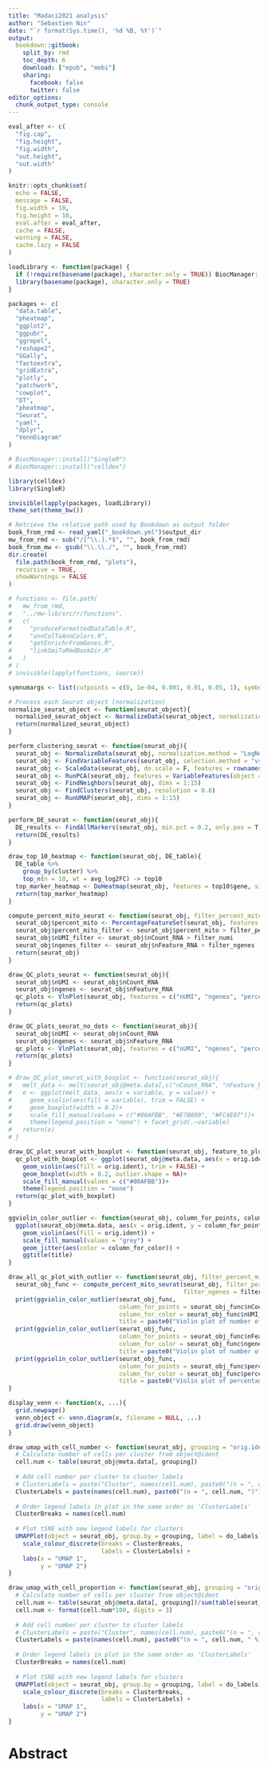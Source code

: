 ```yaml
---
title: "Madaci2021 analysis"
author: "Sebastien Nin" 
date: "`r format(Sys.time(), '%d %B, %Y')`"
output:
  bookdown::gitbook:
    split_by: rmd 
    toc_depth: 6
    download: ["epub", "mobi"]
    sharing:
      facebook: false
      twitter: false
editor_options: 
  chunk_output_type: console
---
```


```r
eval_after <- c(
  "fig.cap",
  "fig.height",
  "fig.width",
  "out.height",
  "out.width"
)

knitr::opts_chunk$set(
  echo = FALSE,
  message = FALSE,
  fig.width = 10,
  fig.height = 10,
  eval.after = eval_after,
  cache = FALSE,
  warning = FALSE,
  cache.lazy = FALSE
)
```

```r
loadLibrary <- function(package) {
  if (!require(basename(package), character.only = TRUE)) BiocManager::install(package, update = FALSE)
  library(basename(package), character.only = TRUE)
}

packages <- c(
  "data.table",
  "pheatmap",
  "ggplot2",
  "ggpubr",
  "ggrepel",
  "reshape2",
  "GGally",
  "factoextra",
  "gridExtra",
  "plotly",
  "patchwork",
  "cowplot",
  "DT",
  "pheatmap",
  "Seurat",
  "yaml",
  "dplyr",
  "VennDiagram"
)

# BiocManager::install("SingleR")
# BiocManager::install("celldex")

library(celldex)
library(SingleR)

invisible(lapply(packages, loadLibrary))
theme_set(theme_bw())
```

```r
# Retrieve the relative path used by Bookdown as output folder
book_from_rmd <- read_yaml("_bookdown.yml")$output_dir
mw_from_rmd <- sub("/[^\\.].*$", "", book_from_rmd)
book_from_mw <- gsub("\\.\\./", "", book_from_rmd)
dir.create(
  file.path(book_from_rmd, "plots"),
  recursive = TRUE,
  showWarnings = FALSE
)

# functions <- file.path(
#   mw_from_rmd,
#   "../mw-lib/src/r/functions",
#   c(
#     "produceFormattedDataTable.R",
#     "annColToAnnColors.R",
#     "getEnrichrFromGenes.R",
#     "linkSmiToRmdBookDir.R"
#   )
# )
# invisible(lapply(functions, source))
```

```r
symnumargs <- list(cutpoints = c(0, 1e-04, 0.001, 0.01, 0.05, 1), symbols = c("∗∗∗∗", "∗∗∗", "∗∗", "∗", "ns"))
```

```r
# Process each Seurat object (normalization)
normalize_seurat_object <- function(seurat_object){
  normalized_seurat_object <- NormalizeData(seurat_object, normalization.method = "LogNormalize", scale.factor = 10000)
  return(normalized_seurat_object)
}

perform_clustering_seurat <- function(seurat_obj){
  seurat_obj <- NormalizeData(seurat_obj, normalization.method = "LogNormalize", scale.factor = 10000)
  seurat_obj <- FindVariableFeatures(seurat_obj, selection.method = "vst", nfeatures = 2000)
  seurat_obj <- ScaleData(seurat_obj, do.scale = F, features = rownames(seurat_obj))
  seurat_obj <- RunPCA(seurat_obj, features = VariableFeatures(object = seurat_obj))
  seurat_obj <- FindNeighbors(seurat_obj, dims = 1:15)
  seurat_obj <- FindClusters(seurat_obj, resolution = 0.8)
  seurat_obj <- RunUMAP(seurat_obj, dims = 1:15)
}

perform_DE_seurat <- function(seurat_obj){
  DE_results <- FindAllMarkers(seurat_obj, min.pct = 0.2, only.pos = T, return.thresh = 0.05)
  return(DE_results)
}

draw_top_10_heatmap <- function(seurat_obj, DE_table){
  DE_table %>%
    group_by(cluster) %>%
    top_n(n = 10, wt = avg_log2FC) -> top10
  top_marker_heatmap <- DoHeatmap(seurat_obj, features = top10$gene, size = 4)
  return(top_marker_heatmap)
}

compute_percent_mito_seurat <- function(seurat_obj, filter_percent_mito= 25, filter_ngenes = 2000, filter_numi = 20000){
  seurat_obj$percent_mito <- PercentageFeatureSet(seurat_obj, features = grep("^MT-", rownames(seurat_obj@assays$RNA@data)))
  seurat_obj$percent_mito_filter <- seurat_obj$percent_mito > filter_percent_mito
  seurat_obj$nUMI_filter <- seurat_obj$nCount_RNA > filter_numi
  seurat_obj$ngenes_filter <- seurat_obj$nFeature_RNA > filter_ngenes
  return(seurat_obj)
}

draw_QC_plots_seurat <- function(seurat_obj){
  seurat_obj$nUMI <- seurat_obj$nCount_RNA
  seurat_obj$ngenes <- seurat_obj$nFeature_RNA
  qc_plots <- VlnPlot(seurat_obj, features = c("nUMI", "ngenes", "percent_mito"))
  return(qc_plots)
}

draw_QC_plots_seurat_no_dots <- function(seurat_obj){
  seurat_obj$nUMI <- seurat_obj$nCount_RNA
  seurat_obj$ngenes <- seurat_obj$nFeature_RNA
  qc_plots <- VlnPlot(seurat_obj, features = c("nUMI", "ngenes", "percent_mito"), pt.size = 0)
  return(qc_plots)
}

# draw_QC_plot_seurat_with_boxplot <- function(seurat_obj){
#   melt_data <- melt(seurat_obj@meta.data[,c("nCount_RNA", "nFeature_RNA", "percent_mito")], measure.vars = c("nCount_RNA", "nFeature_RNA", "percent_mito"))
#   e <- ggplot(melt_data, aes(x = variable, y = value)) +
#     geom_violin(aes(fill = variable), trim = FALSE) + 
#     geom_boxplot(width = 0.2)+
#     scale_fill_manual(values = c("#00AFBB", "#E7B800", "#FC4E07"))+
#     theme(legend.position = "none") + facet_grid(.~variable)
#   return(e)
# }

draw_QC_plot_seurat_with_boxplot <- function(seurat_obj, feature_to_plot){
  qc_plot_with_boxplot <- ggplot(seurat_obj@meta.data, aes(x = orig.ident, y = feature_to_plot)) +
    geom_violin(aes(fill = orig.ident), trim = FALSE) + 
    geom_boxplot(width = 0.2, outlier.shape = NA)+
    scale_fill_manual(values = c("#00AFBB"))+
    theme(legend.position = "none")
  return(qc_plot_with_boxplot)
}

ggviolin_color_outlier <- function(seurat_obj, column_for_points, column_for_color, title = "Violin plot"){
  ggplot(seurat_obj@meta.data, aes(x = orig.ident, y = column_for_points)) + 
    geom_violin(aes(fill = orig.ident)) + 
    scale_fill_manual(values = "grey") + 
    geom_jitter(aes(color = column_for_color)) + 
    ggtitle(title)
}

draw_all_qc_plot_with_outlier <- function(seurat_obj, filter_percent_mito= 25, filter_ngenes = 2000, filter_numi = 20000){
  seurat_obj_func <- compute_percent_mito_seurat(seurat_obj, filter_percent_mito = filter_percent_mito, 
                                                 filter_ngenes = filter_ngenes, filter_numi = filter_numi)
  print(ggviolin_color_outlier(seurat_obj_func, 
                               column_for_points = seurat_obj_func$nCount_RNA, 
                               column_for_color = seurat_obj_func$nUMI_filter, 
                               title = paste0("Violin plot of number of UMI, blue dot represent outliers that will be removed")))
  print(ggviolin_color_outlier(seurat_obj_func, 
                               column_for_points = seurat_obj_func$nFeature_RNA, 
                               column_for_color = seurat_obj_func$ngenes_filter, 
                               title = paste0("Violin plot of number of genes, blue dot represent outliers that will be removed")))
  print(ggviolin_color_outlier(seurat_obj_func, 
                               column_for_points = seurat_obj_func$percent_mito, 
                               column_for_color = seurat_obj_func$percent_mito_filter, 
                               title = paste0("Violin plot of percentage of mitochondrial genes, blue dot represent outliers that will be removed")))
}

display_venn <- function(x, ...){
  grid.newpage()
  venn_object <- venn.diagram(x, filename = NULL, ...)
  grid.draw(venn_object)
}

draw_umap_with_cell_number <- function(seurat_obj, grouping = "orig.ident", do_labels = F){
  # Calculate number of cells per cluster from object@ident
  cell.num <- table(seurat_obj@meta.data[, grouping])
  
  # Add cell number per cluster to cluster labels
  # ClusterLabels = paste("Cluster", names(cell.num), paste0("(n = ", cell.num, ")"))
  ClusterLabels = paste(names(cell.num), paste0("(n = ", cell.num, ")"))
  
  # Order legend labels in plot in the same order as 'ClusterLabels'
  ClusterBreaks = names(cell.num)
  
  # Plot tSNE with new legend labels for clusters
  UMAPPlot(object = seurat_obj, group.by = grouping, label = do_labels) +
    scale_colour_discrete(breaks = ClusterBreaks, 
                          labels = ClusterLabels) +
    labs(x = "UMAP 1",
         y = "UMAP 2")
}

draw_umap_with_cell_proportion <- function(seurat_obj, grouping = "orig.ident", do_labels = F){
  # Calculate number of cells per cluster from object@ident
  cell.num <- table(seurat_obj@meta.data[, grouping])/sum(table(seurat_obj@meta.data[, grouping]))
  cell.num <- format(cell.num*100, digits = 3)
  
  # Add cell number per cluster to cluster labels
  # ClusterLabels = paste("Cluster", names(cell.num), paste0("(n = ", cell.num, " %)"))
  ClusterLabels = paste(names(cell.num), paste0("(n = ", cell.num, " %)"))
  
  # Order legend labels in plot in the same order as 'ClusterLabels'
  ClusterBreaks = names(cell.num)
  
  # Plot tSNE with new legend labels for clusters
  UMAPPlot(object = seurat_obj, group.by = grouping, label = do_labels) +
    scale_colour_discrete(breaks = ClusterBreaks, 
                          labels = ClusterLabels) +
    labs(x = "UMAP 1",
         y = "UMAP 2")
}
```
# Abstract


